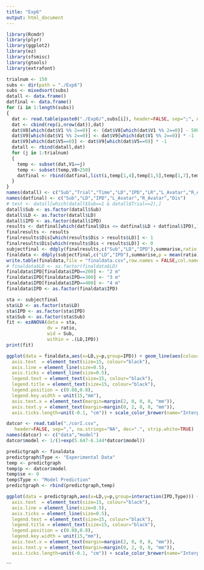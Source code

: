 ```yaml
---
title: "Exp6"
output: html_document
---
```

```r
library(Rcmdr)
library(plyr)
library(ggplot2)
library(ez)
library(sfsmisc)
library(gtools)
library(extrafont)
```

```r
trialnum <- 150
subs <- dir(path = "./Exp6")
subs <- mixedsort(subs)
datall <- data.frame()
datfinal <- data.frame()
for (i in 1:length(subs))
{
  dat <- read.table(paste0("./Exp6/",subs[i]), header=FALSE, sep=";", na.strings="NA", dec=".", strip.white=TRUE)
  dat <- cbind(rep(i,nrow(dat)),dat)
  dat$V8[which(dat$V1 %% 2==0)] <- (dat$V8[which(dat$V1 %% 2==0)] - 500) * -1
  dat$V9[which(dat$V1 %% 2==0)] <- dat$V9[which(dat$V1 %% 2==0)] * -1
  dat$V9[which(dat$V5==0)] <- dat$V9[which(dat$V5==0)] * -1
  datall <- rbind(datall,dat)
  for (j in 1:trialnum)
  {
    temp <- subset(dat,V1==j)
    temp <- subset(temp,V8>250)
    datfinal <- rbind(datfinal,list(i,temp[1,4],temp[1,5],temp[1,7],temp[1,8],temp[1,10]))
  }
}
names(datall) <- c("Sub","Trial","Time","LD","IPD","LR","L_Avatar","R_Avatar","X","Y","Z","RotX","RotY","RotZ")
names(datfinal) <- c("Sub","LD","IPD","L_Avatar","R_Avatar","Dis")
# test <- datall[which(datall$Sub==1 & datall$Trial==2),]
datall$Sub <- as.factor(datall$Sub)
datall$LD <- as.factor(datall$LD)
datall$IPD <- as.factor(datall$IPD)
results <- datfinal[which(datfinal$Dis <= datfinal$LD + datfinal$IPD),]
finalresults <- results
finalresults$Dis[which(results$Dis > results$LD)] <- 1
finalresults$Dis[which(results$Dis < results$LD)] <- 0
subjectfinal <- ddply(finalresults,c("Sub","LD","IPD"),summarise,ratio = mean(Dis))
finaldata <- ddply(subjectfinal,c("LD","IPD"),summarise,p = mean(ratio),se = sd(ratio)/sqrt(length(subs)))
write.table(finaldata,file = "finaldata.csv",row.names = FALSE,col.names = FALSE,sep = ",")
# finaldata$LD <- as.factor(finaldata$LD)
finaldata$IPD[finaldata$IPD==200] <- "2 m"
finaldata$IPD[finaldata$IPD==300] <- "3 m"
finaldata$IPD[finaldata$IPD==400] <- "4 m"
finaldata$IPD <- as.factor(finaldata$IPD)
```

```r
sta <- subjectfinal
sta$LD <- as.factor(sta$LD)
sta$IPD <- as.factor(sta$IPD)
sta$Sub <- as.factor(sta$Sub)
fit <- ezANOVA(data = sta,
               dv = ratio,
               wid = Sub,
               within = .(LD,IPD))
print(fit)
```

```r
ggplot(data = finaldata,aes(x=LD,y=p,group=IPD)) + geom_line(aes(colour=IPD),size=1,position = position_dodge(2)) + geom_point(aes(colour=IPD),size=3,position = position_dodge(2)) + geom_errorbar(aes(ymin=p-se, ymax=p+se,colour=IPD), width=7,size=1,position = position_dodge(2)) + ylab("Probability of bypassing from right") + xlab("Lateral Distance (cm)")+ coord_cartesian(ylim=c(0, 1)) + scale_y_continuous(breaks=seq(0, 1, 0.1),expand=c(0,0)) + scale_x_continuous(breaks=seq(-60, 20, 20)) + theme_bw() + theme(axis.title = element_text(size=15, colour="black"),
  axis.text  = element_text(size=15, colour="black"),
  axis.line = element_line(size=0.5),
  axis.ticks = element_line(size=0.5),
  legend.text = element_text(size=15, colour="black"),
  legend.title = element_text(size=15, colour="black"),
  legend.position = c(0.88,0.8),
  legend.key.width = unit(15,"mm"),
  axis.text.x = element_text(margin=margin(2, 0, 0, 0, "mm")),
  axis.text.y = element_text(margin=margin(0, 2, 0, 0, "mm")),
  axis.ticks.length=unit(-0.1, "cm")) + scale_color_brewer(name="Interpersonal\nDistance",palette = "Set2")
```

```r
datcor <- read.table("./corI.csv",
   header=FALSE, sep=",", na.strings="NA", dec=".", strip.white=TRUE)
names(datcor) <- c("data","model")
datcor$model <- 1/(1+exp(5.647-6.144*datcor$model))

predictgraph <- finaldata
predictgraph$Type <- "Experimental Data"
temp <- predictgraph
temp$p <- datcor$model
temp$se <- 0
temp$Type <- "Model Prediction"
predictgraph <- rbind(predictgraph,temp)

ggplot(data = predictgraph,aes(x=LD,y=p,group=interaction(IPD,Type))) + geom_line(aes(colour=IPD,linetype=Type),size=1) + geom_point(aes(colour=IPD,shape=Type),size=4.5) + geom_errorbar(aes(ymin=p-se, ymax=p+se,colour=IPD), width=3,size=1) + ylab("Probability of bypassing from right") + xlab("Lateral Distance (cm)")+ coord_cartesian(ylim=c(0, 1)) + scale_y_continuous(breaks=seq(0, 1, 0.2),expand=c(0,0)) + scale_x_continuous(breaks=seq(-60, 20, 20)) + theme_classic() + theme(axis.title = element_text(size=15, colour="black"),
  axis.text  = element_text(size=15, colour="black"),
  axis.line = element_line(size=0.5),
  axis.ticks = element_line(size=0.5),
  legend.text = element_text(size=15, colour="black"),
  legend.title = element_text(size=15, colour="black"),
  legend.position = c(0.88,0.8),
  legend.key.width = unit(15,"mm"),
  axis.text.x = element_text(margin=margin(2, 0, 0, 0, "mm")),
  axis.text.y = element_text(margin=margin(0, 2, 0, 0, "mm")),
  axis.ticks.length=unit(-0.1, "cm")) + scale_color_brewer(name="Interpersonal\nDistance",palette = "Set2")
```
```